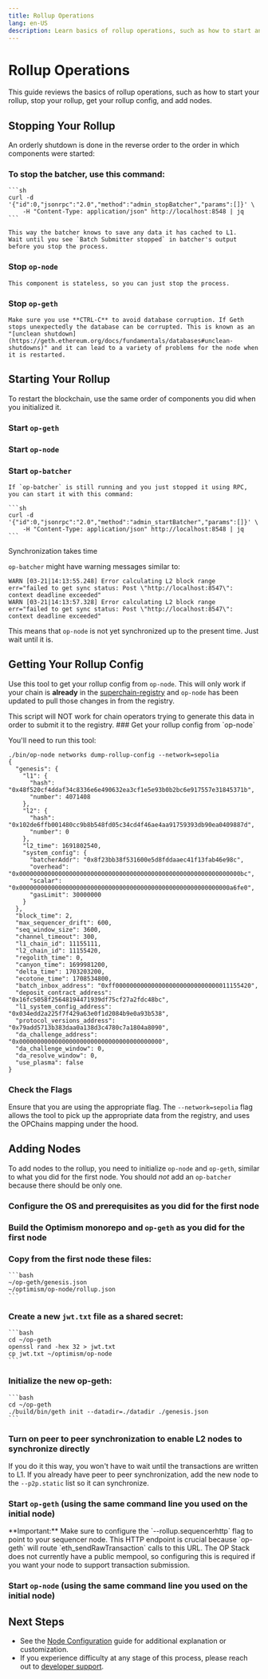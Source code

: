 ```yaml
---
title: Rollup Operations
lang: en-US
description: Learn basics of rollup operations, such as how to start and stop your rollup, get your rollup config, and how to add nodes.
---
```



# Rollup Operations
This guide reviews the basics of rollup operations, such as how to start your rollup, stop your rollup, get your rollup config, and add nodes.

## Stopping Your Rollup

An orderly shutdown is done in the reverse order to the order in which components were started:
<Steps>
### To stop the batcher, use this command:

    ```sh
    curl -d '{"id":0,"jsonrpc":"2.0","method":"admin_stopBatcher","params":[]}' \
        -H "Content-Type: application/json" http://localhost:8548 | jq
    ```

    This way the batcher knows to save any data it has cached to L1.
    Wait until you see `Batch Submitter stopped` in batcher's output before you stop the process.

### Stop `op-node`
    This component is stateless, so you can just stop the process.

### Stop `op-geth`
    Make sure you use **CTRL-C** to avoid database corruption. If Geth stops unexpectedly the database can be corrupted. This is known as an "[unclean shutdown](https://geth.ethereum.org/docs/fundamentals/databases#unclean-shutdowns)" and it can lead to a variety of problems for the node when it is restarted.
</Steps>

## Starting Your Rollup

To restart the blockchain, use the same order of components you did when you initialized it.
<Steps>
### Start `op-geth`
### Start `op-node`
### Start `op-batcher`

    If `op-batcher` is still running and you just stopped it using RPC, you can start it with this command:

    ```sh
    curl -d '{"id":0,"jsonrpc":"2.0","method":"admin_startBatcher","params":[]}' \
        -H "Content-Type: application/json" http://localhost:8548 | jq   
    ```
</Steps>
<Callout type="info">
Synchronization takes time

`op-batcher` might have warning messages similar to:

```
WARN [03-21|14:13:55.248] Error calculating L2 block range         err="failed to get sync status: Post \"http://localhost:8547\": context deadline exceeded"
WARN [03-21|14:13:57.328] Error calculating L2 block range         err="failed to get sync status: Post \"http://localhost:8547\": context deadline exceeded"
```

This means that `op-node` is not yet synchronized up to the present time.
Just wait until it is.

</Callout>

## Getting Your Rollup Config

Use this tool to get your rollup config from `op-node`. This will only work if your chain is **already** in the [superchain-registry](https://github.com/ethereum-optimism/superchain-registry/blob/main/chainList.json) and `op-node` has been updated to pull those changes in from the registry.

<Callout type="warning">
This script will NOT work for chain operators trying to generate this data in order to submit it to the registry.
</Callout>

<Steps>
### Get your rollup config from `op-node`

You'll need to run this tool:

```
./bin/op-node networks dump-rollup-config --network=sepolia   
{
  "genesis": {
    "l1": {
      "hash": "0x48f520cf4ddaf34c8336e6e490632ea3cf1e5e93b0b2bc6e917557e31845371b",
      "number": 4071408
    },
    "l2": {
      "hash": "0x102de6ffb001480cc9b8b548fd05c34cd4f46ae4aa91759393db90ea0409887d",
      "number": 0
    },
    "l2_time": 1691802540,
    "system_config": {
      "batcherAddr": "0x8f23bb38f531600e5d8fddaaec41f13fab46e98c",
      "overhead": "0x00000000000000000000000000000000000000000000000000000000000000bc",
      "scalar": "0x00000000000000000000000000000000000000000000000000000000000a6fe0",
      "gasLimit": 30000000
    }
  },
  "block_time": 2,
  "max_sequencer_drift": 600,
  "seq_window_size": 3600,
  "channel_timeout": 300,
  "l1_chain_id": 11155111,
  "l2_chain_id": 11155420,
  "regolith_time": 0,
  "canyon_time": 1699981200,
  "delta_time": 1703203200,
  "ecotone_time": 1708534800,
  "batch_inbox_address": "0xff00000000000000000000000000000011155420",
  "deposit_contract_address": "0x16fc5058f25648194471939df75cf27a2fdc48bc",
  "l1_system_config_address": "0x034edd2a225f7f429a63e0f1d2084b9e0a93b538",
  "protocol_versions_address": "0x79add5713b383daa0a138d3c4780c7a1804a8090",
  "da_challenge_address": "0x0000000000000000000000000000000000000000",
  "da_challenge_window": 0,
  "da_resolve_window": 0,
  "use_plasma": false
}
```
### Check the Flags
Ensure that you are using the appropriate flag. 
The `--network=sepolia` flag allows the tool to pick up the appropriate data from the registry, and uses the OPChains mapping under the hood.

</Steps>

## Adding Nodes

To add nodes to the rollup, you need to initialize `op-node` and `op-geth`, similar to what you did for the first node.
You should *not* add an `op-batcher` because there should be only one.
<Steps>
### Configure the OS and prerequisites as you did for the first node

### Build the Optimism monorepo and `op-geth` as you did for the first node

### Copy from the first node these files:

    ```bash
    ~/op-geth/genesis.json
    ~/optimism/op-node/rollup.json
    ```

### Create a new `jwt.txt` file as a shared secret:

    ```bash
    cd ~/op-geth
    openssl rand -hex 32 > jwt.txt
    cp jwt.txt ~/optimism/op-node
    ```

### Initialize the new op-geth:

    ```bash
    cd ~/op-geth
    ./build/bin/geth init --datadir=./datadir ./genesis.json
    ```

### Turn on peer to peer synchronization to enable L2 nodes to synchronize directly
If you do it this way, you won't have to wait until the transactions are written to L1.
    If you already have peer to peer synchronization, add the new node to the `--p2p.static` list so it can synchronize.

### Start `op-geth` (using the same command line you used on the initial node)
<Callout type="warning">
**Important:** Make sure to configure the `--rollup.sequencerhttp` flag to point to your sequencer node. This HTTP endpoint is crucial because `op-geth` will route `eth_sendRawTransaction` calls to this URL. The OP Stack does not currently have a public mempool, so configuring this is required if you want your node to support transaction submission.
</Callout>

### Start `op-node` (using the same command line you used on the initial node)
</Steps>

## Next Steps

*   See the [Node Configuration](/builders/node-operators/configuration/base-config) guide for additional explanation or customization.
*   If you experience difficulty at any stage of this process, please reach out to [developer support](https://github.com/ethereum-optimism/developers/discussions).
